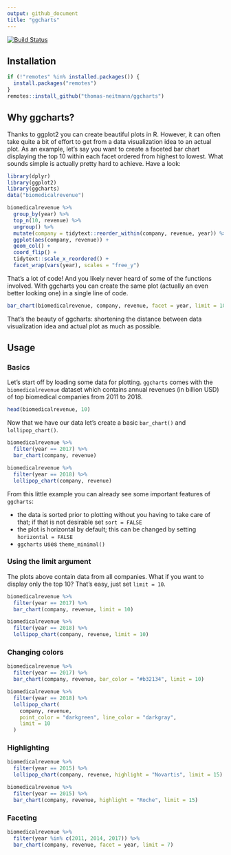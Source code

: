 ```yaml
---
output: github_document
title: "ggcharts"
---
```


[![Build Status](https://travis-ci.com/thomas-neitmann/ggcharts.svg?branch=master)](https://travis-ci.com/thomas-neitmann/ggcharts)

## Installation

```r
if (!"remotes" %in% installed.packages()) {
  install.packages("remotes")
}
remotes::install_github("thomas-neitmann/ggcharts")
```

## Why ggcharts?

Thanks to ggplot2 you can create beautiful plots in R. However, it can often take quite a bit of effort to get from a data visualization idea to an actual plot. As an example, let's say you want to create a faceted bar chart displaying the top 10 within each facet ordered from highest to lowest. What sounds simple is actually pretty hard to achieve. Have a look:

```r
library(dplyr)
library(ggplot2)
library(ggcharts)
data("biomedicalrevenue")

biomedicalrevenue %>%
  group_by(year) %>%
  top_n(10, revenue) %>%
  ungroup() %>%
  mutate(company = tidytext::reorder_within(company, revenue, year)) %>%
  ggplot(aes(company, revenue)) +
  geom_col() +
  coord_flip() +
  tidytext::scale_x_reordered() +
  facet_wrap(vars(year), scales = "free_y")
```

That's a lot of code! And you likely never heard of some of the functions involved. With ggcharts you can create the same plot (actually an even better looking one) in a single line of code.

```r
bar_chart(biomedicalrevenue, company, revenue, facet = year, limit = 10)
```

That's the beauty of ggcharts: shortening the distance between data visualization idea and actual plot as much as possible.

## Usage

### Basics

Let's start off by loading some data for plotting. `ggcharts` comes with the `biomedicalrevenue` dataset which contains annual revenues (in billion USD) of top biomedical companies from 2011 to 2018.

```r
head(biomedicalrevenue, 10)
```

Now that we have our data let's create a basic `bar_chart()` and `lollipop_chart()`.

```r
biomedicalrevenue %>%
  filter(year == 2017) %>%
  bar_chart(company, revenue)

biomedicalrevenue %>%
  filter(year == 2018) %>%
  lollipop_chart(company, revenue)
```

From this little example you can already see some important features of `ggcharts`:

- the data is sorted prior to plotting without you having to take care of that; if that is not desirable set `sort = FALSE`
- the plot is horizontal by default; this can be changed by setting `horizontal = FALSE`
- `ggcharts` uses `theme_minimal()`

### Using the limit argument

The plots above contain data from all companies. What if you want to display only the top 10? That's easy, just set `limit = 10`.

```r
biomedicalrevenue %>%
  filter(year == 2017) %>%
  bar_chart(company, revenue, limit = 10)

biomedicalrevenue %>%
  filter(year == 2018) %>%
  lollipop_chart(company, revenue, limit = 10)
```

### Changing colors

```r
biomedicalrevenue %>%
  filter(year == 2017) %>%
  bar_chart(company, revenue, bar_color = "#b32134", limit = 10)

biomedicalrevenue %>%
  filter(year == 2018) %>%
  lollipop_chart(
    company, revenue, 
    point_color = "darkgreen", line_color = "darkgray", 
    limit = 10
  )
```


### Highlighting

```r
biomedicalrevenue %>%
  filter(year == 2015) %>%
  lollipop_chart(company, revenue, highlight = "Novartis", limit = 15)

biomedicalrevenue %>%
  filter(year == 2015) %>%
  bar_chart(company, revenue, highlight = "Roche", limit = 15)
```


### Faceting

```r
biomedicalrevenue %>%
  filter(year %in% c(2011, 2014, 2017)) %>%
  bar_chart(company, revenue, facet = year, limit = 7)
```
